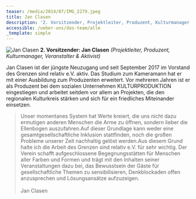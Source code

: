 ```yaml
---
teaser: /media/2014/07/IMG_2279.jpeg
title: Jan Clasen
description: '2. Vorsitzender, Projektleiter, Produzent, Kulturmanager und Veranstalter '
accessible: /ueber-uns/das-team/alle
_template: simple
---
```


![Jan Clasen](/media/2014/07/IMG_2279.jpeg 'Jan Clasen')
**2. Vorsitzender: Jan Clasen** _(Projektleiter, Produzent, Kulturmanager, Veranstalter & Aktivist)_

Jan Clasen ist der jüngste Neuzugang und seit September 2017 im Vorstand des Grenzen sind relativ e.V. aktiv. Das Studium zum Kameramann hat er mit einer Ausbildung zum Produzenten erweitert. Vor mehreren Jahren ist er als Produzent bei dem sozialen Unternehmen KULTURPRODUKTION eingestiegen und arbeitet seitdem vor allem an Projekten, die den regionalen Kulturkreis stärken und sich für ein friedliches Miteinander einsetzen.

> Unser momentanes System hat Werte kreiert, die uns nicht dazu ermutigen anderen Menschen die Arme zu öffnen, sondern lieber die Ellenbogen auszufahren.Auf dieser Grundlage kann weder eine gesamtgesellschaftliche Inklusion stattfinden, noch die großen Probleme unserer Zeit nachhaltig gelöst werden.Aus diesem Grund halte ich die Arbeit des Grenzen sind relativ e.V. für sehr wichtig. Der Verein schafft aufgeschlossene Begegnungsstätten für Menschen aller Farben und Formen und trägt mit den Inhalten seiner Veranstaltungen dazu bei, das Bewusstsein der Gäste für gesellschaftliche Themen zu sensibilisieren, Denkblockaden offen anzusprechen und Lösungsansätze aufzuzeigen.\
> \
> Jan Clasen
